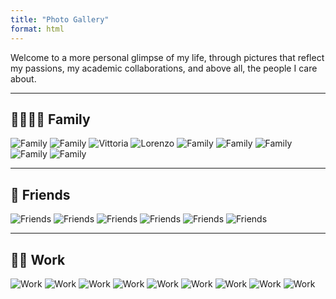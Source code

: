 ```yaml
---
title: "Photo Gallery"
format: html
---
```



Welcome to a more personal glimpse of my life, through pictures that reflect my passions, my academic collaborations, and above all, the people I care about.

------------------------------------------------------------------------

## 👨‍👩‍👧‍👦 Family

::: gallery
<img src="photos/family1.jpg" alt="Family"/> <img src="photos/family3.jpg" alt="Family"/> <img src="photos/vittoria.jpg" alt="Vittoria"/> <img src="photos/family4.jpg" alt="Lorenzo"/> <img src="photos/family2.jpg" alt="Family"/> <img src="photos/family4.jpg" alt="Family"/> <img src="photos/lorenzo.jpg" alt="Family"/> <img src="photos/family5.jpg" alt="Family"/> <img src="photos/family6.jpg" alt="Family"/>
:::

------------------------------------------------------------------------

## 👫 Friends

::: gallery
<img src="photos/friends1.jpg" alt="Friends"/> <img src="photos/friends2.jpg" alt="Friends"/> <img src="photos/friends3.jpg" alt="Friends"/> <img src="photos/friends4.jpg" alt="Friends"/> <img src="photos/friends5.jpg" alt="Friends"/> <img src="photos/friends6.jpg" alt="Friends"/>
:::

------------------------------------------------------------------------

## 🧑‍🏫 Work

::: gallery
<img src="photos/work1.jpg" alt="Work"/> <img src="photos/work2.jpg" alt="Work"/> <img src="photos/work3.jpg" alt="Work"/> <img src="photos/work4.jpg" alt="Work"/> <img src="photos/work5.jpg" alt="Work"/> <img src="photos/work6.jpg" alt="Work"/> <img src="photos/work7.jpg" alt="Work"/> <img src="photos/work8.jpg" alt="Work"/> <img src="photos/work9.jpg" alt="Work"/>
:::
